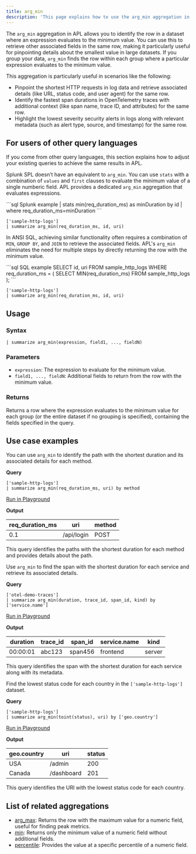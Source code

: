 ```yaml
---
title: arg_min
description: 'This page explains how to use the arg_min aggregation in APL.'
---
```


The `arg_min` aggregation in APL allows you to identify the row in a dataset where an expression evaluates to the minimum value. You can use this to retrieve other associated fields in the same row, making it particularly useful for pinpointing details about the smallest value in large datasets. If you group your data, `arg_min` finds the row within each group where a particular expression evaluates to the minimum value.

This aggregation is particularly useful in scenarios like the following:

- Pinpoint the shortest HTTP requests in log data and retrieve associated details (like URL, status code, and user agent) for the same row.
- Identify the fastest span durations in OpenTelemetry traces with additional context (like span name, trace ID, and attributes) for the same row.
- Highlight the lowest severity security alerts in logs along with relevant metadata (such as alert type, source, and timestamp) for the same row.

## For users of other query languages

If you come from other query languages, this section explains how to adjust your existing queries to achieve the same results in APL.

<AccordionGroup>
<Accordion title="Splunk SPL users">

Splunk SPL doesn’t have an equivalent to `arg_min`. You can use `stats` with a combination of `values` and `first` clauses to evaluate the minimum value of a single numberic field. APL provides a dedicated `arg_min` aggregation that evaluates expressions.

<CodeGroup>
```sql Splunk example
| stats min(req_duration_ms) as minDuration by id
| where req_duration_ms=minDuration
```

```kusto APL equivalent
['sample-http-logs']
| summarize arg_min(req_duration_ms, id, uri)
```
</CodeGroup>

</Accordion>
<Accordion title="ANSI SQL users">

In ANSI SQL, achieving similar functionality often requires a combination of `MIN`, `GROUP BY`, and `JOIN` to retrieve the associated fields. APL's `arg_min` eliminates the need for multiple steps by directly returning the row with the minimum value.

<CodeGroup>
```sql SQL example
SELECT id, uri
FROM sample_http_logs
WHERE req_duration_ms = (
    SELECT MIN(req_duration_ms)
    FROM sample_http_logs
);
```

```kusto APL equivalent
['sample-http-logs']
| summarize arg_min(req_duration_ms, id, uri)
```
</CodeGroup>

</Accordion>
</AccordionGroup>

## Usage

### Syntax

```kusto
| summarize arg_min(expression, field1, ..., fieldN)
```

### Parameters

- `expression`: The expression to evaluate for the minimum value.
- `field1, ..., fieldN`: Additional fields to return from the row with the minimum value.

### Returns

Returns a row where the expression evaluates to the minimum value for each group (or the entire dataset if no grouping is specified), containing the fields specified in the query.

## Use case examples

<Tabs>
<Tab title="Log analysis">

You can use `arg_min` to identify the path with the shortest duration and its associated details for each method.

**Query**

```kusto
['sample-http-logs']
| summarize arg_min(req_duration_ms, uri) by method
```

[Run in Playground](https://play.axiom.co/axiom-play-qf1k/query?initForm=%7B%22apl%22%3A%22%5B'sample-http-logs'%5D%20%7C%20summarize%20arg_min(req_duration_ms%2C%20uri)%20by%20method%22%7D)

**Output**

| req_duration_ms | uri                | method |
|-----------------|--------------------|--------|
| 0.1              | /api/login         | POST   |

This query identifies the paths with the shortest duration for each method and provides details about the path.

</Tab>
<Tab title="OpenTelemetry traces">

Use `arg_min` to find the span with the shortest duration for each service and retrieve its associated details.

**Query**

```kusto
['otel-demo-traces']
| summarize arg_min(duration, trace_id, span_id, kind) by ['service.name']
```

[Run in Playground](https://play.axiom.co/axiom-play-qf1k/query?initForm=%7B%22apl%22%3A%22%5B'otel-demo-traces'%5D%20%7C%20summarize%20arg_min(duration%2C%20trace_id%2C%20span_id%2C%20kind)%20by%20%5B'service.name'%5D%22%7D)

**Output**

| duration | trace_id   | span_id    | service.name       | kind     |
|----------|------------|------------|--------------------|----------|
| 00:00:01 | abc123     | span456    | frontend           | server   |

This query identifies the span with the shortest duration for each service along with its metadata.

</Tab>
<Tab title="Security logs">

Find the lowest status code for each country in the `['sample-http-logs']` dataset.

**Query**

```kusto
['sample-http-logs']
| summarize arg_min(toint(status), uri) by ['geo.country']
```

[Run in Playground](https://play.axiom.co/axiom-play-qf1k/query?initForm=%7B%22apl%22%3A%22%5B'sample-http-logs'%5D%20%7C%20summarize%20arg_min(toint(status)%2C%20uri)%20by%20%5B'geo.country'%5D%22%7D)

**Output**

| geo.country  | uri               | status |
|--------------|-------------------|--------|
| USA          | /admin            | 200    |
| Canada       | /dashboard        | 201    |

This query identifies the URI with the lowest status code for each country.

</Tab>
</Tabs>

## List of related aggregations

- [arg_max](/apl/aggregation-function/arg-max): Returns the row with the maximum value for a numeric field, useful for finding peak metrics.
- [min](/apl/aggregation-function/min): Returns only the minimum value of a numeric field without additional fields.
- [percentile](/apl/aggregation-function/percentile): Provides the value at a specific percentile of a numeric field.